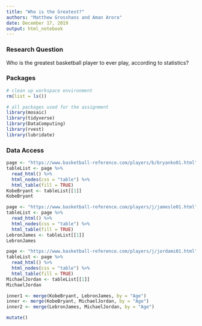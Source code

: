 ```yaml
---
title: "Who is the Greatest?"
authors: "Matthew Grosshans and Aman Arora"
date: December 17, 2019
output: html_notebook
---
```


### Research Question
Who is the greatest basketball player to ever play, according to statistics?

### Packages

```r
# clean up workspace environment
rm(list = ls())

# all packages used for the assignment
library(mosaic)
library(tidyverse)
library(DataComputing)
library(rvest)
library(lubridate)
```

### Data Access

```r
page <- "https://www.basketball-reference.com/players/b/bryanko01.html"
tableList <- page %>%
  read_html() %>%
  html_nodes(css = "table") %>%
  html_table(fill = TRUE)
KobeBryant <- tableList[[1]]
KobeBryant
```
```r
page <- "https://www.basketball-reference.com/players/j/jamesle01.html"
tableList <- page %>%
  read_html() %>%
  html_nodes(css = "table") %>%
  html_table(fill = TRUE)
LebronJames <- tableList[[1]]
LebronJames
```
```r
page <- "https://www.basketball-reference.com/players/j/jordami01.html"
tableList <- page %>%
  read_html() %>%
  html_nodes(css = "table") %>%
  html_table(fill = TRUE)
MichaelJordan <- tableList[[1]]
MichaelJordan
```


```r
inner1 <- merge(KobeBryant, LebronJames, by = "Age")
inner <- merge(KobeBryant, MichaelJordan, by = "Age")
inner2 <- merge(LebronJames, MichaelJordan, by = "Age")
```

```r
mutate()

```
 









